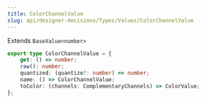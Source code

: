 ```yaml
---
title: ColorChannelValue
slug: api/designer-decisions/Types/Values/ColorChannelValue
---
```


Extends `BaseValue<number>`

```ts
export type ColorChannelValue = {
    get: () => number;
    raw(): number;
    quantized: (quantize?: number) => number;
    name: () => ColorChannelValue;
    toColor: (channels: ComplementaryChannels) => ColorValue;
};
```
